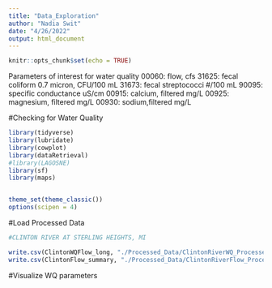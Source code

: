 ```yaml
---
title: "Data_Exploration"
author: "Nadia Swit"
date: "4/26/2022"
output: html_document
---
```


```r
knitr::opts_chunk$set(echo = TRUE)
```

Parameters of interest for water quality
00060: flow, cfs
31625: fecal coliform 0.7 micron, CFU/100 mL
31673: fecal streptococci #/100 mL
90095: specific conductance uS/cm
00915: calcium, filtered mg/L
00925: magnesium, filtered mg/L
00930: sodium,filtered mg/L

#Checking for Water Quality

```r
library(tidyverse)
library(lubridate)
library(cowplot)
library(dataRetrieval)
#library(LAGOSNE)
library(sf)
library(maps)


theme_set(theme_classic())
options(scipen = 4)
```

#Load Processed Data
```r
#CLINTON RIVER AT STERLING HEIGHTS, MI

write.csv(ClintonWQFlow_long, "./Processed_Data/ClintonRiverWQ_Processed.csv")
write.csv(ClintonFlow_summary, "./Processed_Data/ClintonRiverFlow_Processed.csv")


```

#Visualize WQ parameters

```r

```




